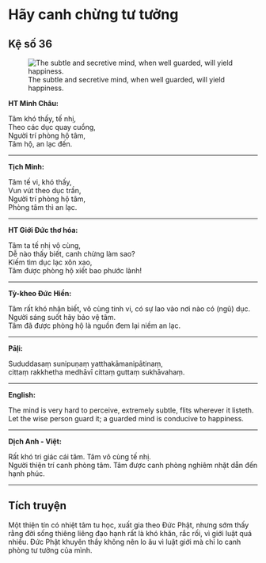 # Hãy canh chừng tư tưởng {- #hay-canh-chung-tu-tuong}

## Kệ số 36 {- #ke-so-36}

![The subtle and secretive mind, when well guarded, will yield happiness.](images/kinh-phap-cu-ke-so-36-dhammapada-verse-36.jpg){fig-align="center" .lightbox}

**HT Minh Châu:**

Tâm khó thấy, tế nhị,  
Theo các dục quay cuồng,  
Người trí phòng hộ tâm,  
Tâm hộ, an lạc đến.  

<hr class="divider">

**Tịch Minh:**

Tâm tế vi, khó thấy,  
Vun vút theo dục trần,  
Người trí phòng hộ tâm,  
Phòng tâm thì an lạc.  

<hr class="divider">

**HT Giới Đức thơ hóa:**

Tâm ta tế nhị vô cùng,  
Dễ nào thấy biết, canh chừng làm sao?  
Kiếm tìm dục lạc xôn xao,  
Tâm được phòng hộ xiết bao phước lành!  

<hr class="divider">


**Tỳ-kheo Đức Hiền:**

Tâm rất khó nhận biết, vô cùng tinh vi, có sự lao vào nơi nào có (ngũ) dục.  
Người sáng suốt hãy bảo vệ tâm.  
Tâm đã được phòng hộ là nguồn đem lại niềm an lạc.  

<hr class="divider">

**Pāḷi:**

Sududdasaṃ sunipuṇaṃ yatthakāmanipātinaṃ,  
cittaṃ rakkhetha medhāvī cittaṃ guttaṃ sukhāvahaṃ.  

<hr class="divider">

**English:**

The mind is very hard to perceive, extremely subtle, flits wherever it listeth.  
Let the wise person guard it; a guarded mind is conducive to happiness.  

<hr class="divider">

**Dịch Anh - Việt:**

Rất khó tri giác cái tâm. Tâm vô cùng tế nhị.  
Người thiện trí canh phòng tâm. Tâm được canh phòng nghiêm nhặt dẫn đến hạnh phúc.  

<hr class="divider">

## Tích truyện {- #tich-truyen}

Một thiện tín có nhiệt tâm tu học, xuất gia theo Ðức Phật, nhưng sớm thấy rằng đời sống thiêng liêng đạo hạnh rất là khó khăn, rắc rối, vì giới luật quá nhiều. Ðức Phật khuyên thầy không nên lo âu vì luật giới mà chỉ lo canh phòng tư tưởng của mình.